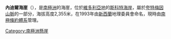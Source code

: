 {{coord|77|58|S|160|27|E|display=title}}

'''內迪爾海崖'''（{{lang-en|Nadir Bluff}}），是[[南極洲|南極洲]]的海崖，位於[[維多利亞地|維多利亞地]]的[[斯科特海岸|斯科特海岸]]，屬於[[夸特梅因山脈|夸特梅因山脈]]的一部分，海拔高度2,355米，在1993年由[[新西蘭|新西蘭]]地理委員會命名，現時由[[南極條約體系|南極條約體系]]管理。

{{DEFAULTSORT:Nadir Bluff}}
[[Category:南極洲懸崖|Category:南極洲懸崖]]


{{ScottCoast-geo-stub}}